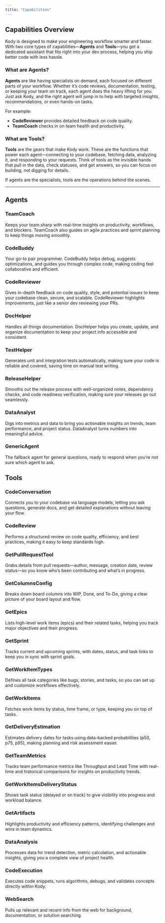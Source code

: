 ```yaml
---
title: "Capabilities"
---
```


## Capabilities Overview

Kody is designed to make your engineering workflow smarter and faster. With two core types of capabilities—**Agents** and **Tools**—you get a dedicated assistant that fits right into your dev process, helping you ship better code with less hassle.

### What are Agents?

**Agents** are like having specialists on demand, each focused on different parts of your workflow. Whether it’s code reviews, documentation, testing, or keeping your team on track, each agent does the heavy lifting for you. Just ask Kody, and the right agent will jump in to help with targeted insights, recommendations, or even hands-on tasks.

For example:

- **CodeReviewer** provides detailed feedback on code quality.
- **TeamCoach** checks in on team health and productivity.

### What are Tools?

**Tools** are the gears that make Kody work. These are the functions that power each agent—connecting to your codebase, fetching data, analyzing it, and responding to your requests. Think of tools as the invisible hands that pull in the data, check statuses, and get answers, so you can focus on building, not digging for details.

If agents are the specialists, tools are the operations behind the scenes.

---

## Agents

### TeamCoach

Keeps your team sharp with real-time insights on productivity, workflows, and blockers. TeamCoach also guides on agile practices and sprint planning to keep things moving smoothly.

### CodeBuddy

Your go-to pair programmer. CodeBuddy helps debug, suggests optimizations, and guides you through complex code, making coding feel collaborative and efficient.

### CodeReviewer

Gives in-depth feedback on code quality, style, and potential issues to keep your codebase clean, secure, and scalable. CodeReviewer highlights improvements, just like a senior dev reviewing your PRs.

### DocHelper

Handles all things documentation. DocHelper helps you create, update, and organize documentation to keep your project info accessible and consistent.

### TestHelper

Generates unit and integration tests automatically, making sure your code is reliable and covered, saving time on manual test writing.

### ReleaseHelper

Smooths out the release process with well-organized notes, dependency checks, and code readiness verification, making sure your releases go out seamlessly.

### DataAnalyst

Digs into metrics and data to bring you actionable insights on trends, team performance, and project status. DataAnalyst turns numbers into meaningful advice.

### GenericAgent

The fallback agent for general questions, ready to respond when you’re not sure which agent to ask.

## Tools

### CodeConversation

Connects you to your codebase via language models, letting you ask questions, generate docs, and get detailed explanations without leaving your flow.

### CodeReview

Performs a structured review on code quality, efficiency, and best practices, making it easy to keep standards high.

### GetPullRequestTool

Grabs details from pull requests—author, message, creation date, review status—so you know who’s been contributing and what’s in progress.

### GetColumnsConfig

Breaks down board columns into WIP, Done, and To-Do, giving a clear picture of your board layout and flow.

### GetEpics

Lists high-level work items (epics) and their related tasks, helping you track major objectives and their progress.

### GetSprint

Tracks current and upcoming sprints, with dates, status, and task links to keep you in sync with sprint goals.

### GetWorkItemTypes

Defines all task categories like bugs, stories, and tasks, so you can set up and customize workflows effectively.

### GetWorkItems

Fetches work items by status, time frame, or type, keeping you on top of tasks.

### GetDeliveryEstimation

Estimates delivery dates for tasks using data-backed probabilities (p50, p75, p95), making planning and risk assessment easier.

### GetTeamMetrics

Tracks team performance metrics like Throughput and Lead Time with real-time and historical comparisons for insights on productivity trends.

### GetWorkItemsDeliveryStatus

Shows task status (delayed or on track) to give visibility into progress and workload balance.

### GetArtifacts

Highlights productivity and efficiency patterns, identifying challenges and wins in team dynamics.

### DataAnalysis

Processes data for trend detection, metric calculation, and actionable insights, giving you a complete view of project health.

### CodeExecution

Executes code snippets, runs algorithms, debugs, and validates concepts directly within Kody.

### WebSearch

Pulls up relevant and recent info from the web for background, documentation, or solution searching.
